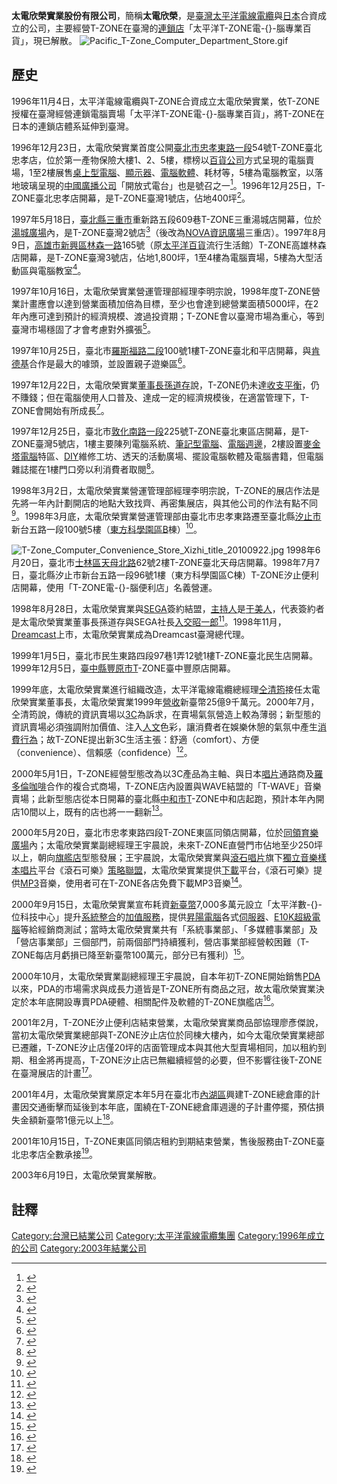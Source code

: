 '''太電欣榮實業股份有限公司'''，簡稱'''太電欣榮'''，是[[臺灣|臺灣]][[太平洋電線電纜|太平洋電線電纜]]與[[日本|日本]]{{tsl|ja|T-ZONE|T-ZONE}}合資成立的公司，主要經營T-ZONE在臺灣的[[連鎖店|連鎖店]]「太平洋T-ZONE電-{}-腦專業百貨」，現已解散。
[[File:Pacific_T-Zone_Computer_Department_Store.gif|thumb]]

==歷史==
1996年11月4日，太平洋電線電纜與T-ZONE合資成立太電欣榮實業，依T-ZONE授權在臺灣經營連鎖電腦賣場「太平洋T-ZONE電-{}-腦專業百貨」，將T-ZONE在日本的連鎖店體系延伸到臺灣。

1996年12月23日，太電欣榮實業首度公開[[臺北市|臺北市]][[忠孝東路|忠孝東路一段]]54號T-ZONE臺北忠孝店，位於第一產物保險大樓1、2、5樓，標榜以[[百貨公司|百貨公司]]方式呈現的電腦賣場，1至2樓展售[[桌上型電腦|桌上型電腦]]、[[顯示器|顯示器]]、[[電腦軟體|電腦軟體]]、耗材等，5樓為電腦教室，以落地玻璃呈現的[[中國廣播公司|中國廣播公司]]「開放式電台」也是號召之一<ref>{{Cite web|url=http://www.ithome.com.tw/node/8722|author=張煜麟|language=zh-tw|title=太平洋T-ZONE電腦百貨今日首度公開賣場|magazine=iThome電腦報|publisher=|date=1996-12-23|accessdate=2016-04-05|pages=|archive-date=2016-04-20|archive-url=https://web.archive.org/web/20160420023717/http://www.ithome.com.tw/node/8722|dead-url=no}}</ref>。1996年12月25日，T-ZONE臺北忠孝店開幕，是T-ZONE臺灣1號店，佔地400坪<ref>{{Cite web|url=http://www.ithome.com.tw/node/8758|author=張煜麟|language=zh-tw|title=T-ZONE電腦百貨開幕盛況空前|magazine=iThome電腦報|publisher=|date=1996-12-30|accessdate=2016-04-05|pages=|archive-date=2016-04-20|archive-url=https://web.archive.org/web/20160420001759/http://www.ithome.com.tw/node/8758|dead-url=no}}</ref>。

1997年5月18日，[[臺北縣|臺北縣]][[三重市|三重市]]重新路五段609巷T-ZONE三重湯城店開幕，位於[[湯城廣場|湯城廣場]]內，是T-ZONE臺灣2號店<ref>{{Cite web|url=http://www.ithome.com.tw/node/8918|author=蕭珍萍|language=zh-tw|title=湯城T-Zone 5月18日開幕，開幕期間多項優惠特價|magazine=iThome電腦報|publisher=|date=1997-05-09|accessdate=2016-04-05|pages=|archive-date=2016-04-20|archive-url=https://web.archive.org/web/20160420044240/http://www.ithome.com.tw/node/8918|dead-url=no}}</ref>（後改為[[NOVA資訊廣場|NOVA資訊廣場]]三重店）。1997年8月9日，[[高雄市|高雄市]][[新興區_(台灣)|新興區]][[林森一路|林森一路]]165號（原[[太平洋百貨|太平洋百貨]]流行生活館）T-ZONE高雄林森店開幕，是T-ZONE臺灣3號店，佔地1,800坪，1至4樓為電腦賣場，5樓為大型活動區與電腦教室<ref>{{Cite web|url=http://www.ithome.com.tw/node/9125|author=葉嘉鎮|language=zh-tw|title=太平洋T-ZONE電腦賣場，在高雄成立分店|magazine=iThome電腦報|publisher=|date=1997-07-30|accessdate=2016-04-05|pages=|archive-date=2016-04-20|archive-url=https://web.archive.org/web/20160420082613/http://www.ithome.com.tw/node/9125|dead-url=no}}</ref>。

1997年10月16日，太電欣榮實業營運管理部經理李明宗說，1998年度T-ZONE營業計畫應會以達到營業面積加倍為目標，至少也會達到總營業面積5000坪，在2年內應可達到預計的經濟規模、渡過投資期；T-ZONE會以臺灣市場為重心，等到臺灣市場穩固了才會考慮對外擴張<ref>{{Cite web|url=http://www.ithome.com.tw/node/7590|author=葉嘉鎮|language=zh-tw|title=太平洋T-ZONE將繼續擴大經營規模|magazine=iThome電腦報|publisher=|date=1997-10-16|accessdate=2016-04-05|pages=|archive-date=2016-04-20|archive-url=https://web.archive.org/web/20160420042322/http://www.ithome.com.tw/node/7590|dead-url=no}}</ref>。

1997年10月25日，臺北市[[羅斯福路_(台北市)|羅斯福路二段]]100號1樓T-ZONE臺北和平店開幕，與[[肯德基|肯德基]]合作是最大的噱頭，並設置親子遊樂區<ref>{{Cite web|url=http://www.ithome.com.tw/node/7515|author=陳曉莉|language=zh-tw|title=太平洋T-ZONE和平店10月25日開幕，明天試賣|magazine=iThome電腦報|publisher=|date=1997-10-23|accessdate=2016-04-05|pages=|archive-date=2016-04-20|archive-url=https://web.archive.org/web/20160420084734/http://www.ithome.com.tw/node/7515|dead-url=no}}</ref>。

1997年12月22日，太電欣榮實業[[董事長|董事長]][[孫道存|孫道存]]說，T-ZONE仍未達[[收支平衡|收支平衡]]，仍不賺錢；但在電腦使用人口普及、達成一定的經濟規模後，在適當管理下，T-ZONE會開始有所成長<ref>{{Cite web|url=http://www.ithome.com.tw/node/6675|author=葉嘉鎮|language=zh-tw|title=T-ZONE明年要再成立七家分店|magazine=iThome電腦報|publisher=|date=1997-12-22|accessdate=2016-04-05|pages=|archive-date=2016-04-20|archive-url=https://web.archive.org/web/20160420071241/http://www.ithome.com.tw/node/6675|dead-url=no}}</ref>。

1997年12月25日，臺北市[[敦化南路|敦化南路一段]]225號T-ZONE臺北東區店開幕，是T-ZONE臺灣5號店，1樓主要陳列電腦系統、[[筆記型電腦|筆記型電腦]]、[[電腦週邊|電腦週邊]]，2樓設置[[麥金塔電腦|麥金塔電腦]]特區、[[DIY|DIY]]維修工坊、透天的活動廣場、擺設電腦軟體及電腦書籍，但電腦雜誌擺在1樓門口旁以利消費者取閱<ref>{{Cite web|url=http://www.ithome.com.tw/node/6649|author=葉嘉鎮|language=zh-tw|title=太平洋T-ZONE東區店耶誕節開幕|magazine=iThome電腦報|publisher=|date=1997-12-24|accessdate=2016-04-05|pages=|archive-date=2016-04-20|archive-url=https://web.archive.org/web/20160420070158/http://www.ithome.com.tw/node/6649|dead-url=no}}</ref>。

1998年3月2日，太電欣榮實業營運管理部經理李明宗說，T-ZONE的展店作法是先將一年內計劃開店的地點大致找齊、再密集展店，與其他公司的作法有點不同<ref>{{Cite web|url=http://www.ithome.com.tw/node/5480|author=葉嘉鎮|language=zh-tw|title=T-ZONE、Aurora展店計劃開跑，天母及光華商圈加入戰局|magazine=iThome電腦報|publisher=|date=1998-03-02|accessdate=2016-04-05|pages=|archive-date=2016-04-20|archive-url=https://web.archive.org/web/20160420085217/http://www.ithome.com.tw/node/5480|dead-url=no}}</ref>。1998年3月底，太電欣榮實業營運管理部由臺北市忠孝東路遷至臺北縣[[汐止市|汐止市]]新台五路一段100號5樓（[[東方科學園區|東方科學園區]]B棟）<ref>{{Cite web|url=http://www.ithome.com.tw/node/5642|author=葉嘉鎮|language=zh-tw|title=太平洋T-Zone正評估在汐止設分店|magazine=iThome電腦報|publisher=|date=1998-03-20|accessdate=2016-04-05|pages=|archive-date=2016-04-20|archive-url=https://web.archive.org/web/20160420061551/http://www.ithome.com.tw/node/5642|dead-url=no}}</ref>。

[[File:T-Zone_Computer_Convenience_Store_Xizhi_title_20100922.jpg|thumb]]
1998年6月20日，臺北市[[士林區|士林區]][[天母北路|天母北路]]62號2樓T-ZONE臺北天母店開幕。1998年7月7日，臺北縣汐止市新台五路一段96號1樓（東方科學園區C棟）T-ZONE汐止便利店開幕，使用「T-ZONE電-{}-腦便利店」名義營運。

1998年8月28日，太電欣榮實業與[[SEGA|SEGA]]簽約結盟，[[主持人|主持人]]是[[于美人|于美人]]，代表簽約者是太電欣榮實業董事長孫道存與SEGA社長[[入交昭一郎|入交昭一郎]]<ref>{{Cite magazine|url=|author=|language=zh-tw|title=SEGA、T-ZONE聯手開創歷史新紀元|magazine=《[[次世代遊戲情報|次世代遊戲情報]]》第4期|publisher=[[協和國際多媒體|協和國際多媒體]]|date=1998-09-16|accessdate=2016-04-05|pages=144}}</ref>。1998年11月，[[Dreamcast|Dreamcast]]上市，太電欣榮實業成為Dreamcast臺灣總代理。

1999年1月5日，臺北市民生東路四段97巷1弄12號1樓T-ZONE臺北民生店開幕。1999年12月5日，[[臺中縣|臺中縣]][[豐原市|豐原市]]T-ZONE臺中豐原店開幕。

1999年底，太電欣榮實業進行組織改造，太平洋電線電纜總經理[[仝清筠|仝清筠]]接任太電欣榮實業董事長，太電欣榮實業1999年[[營收|營收]]新臺幣25億9千萬元。2000年7月，仝清筠說，傳統的資訊賣場以[[3C_(商品代稱)|3C]]為訴求，在賣場氣氛營造上較為薄弱；新型態的資訊賣場必須強調附加價值、注入[[人文|人文]]色彩，讓消費者在娛樂休憩的氣氛中產生[[消費行為|消費行為]]；故T-ZONE提出新3C生活主張：舒適（comfort）、方便（convenience）、信賴感（confidence）<ref>{{Cite web|url=http://tt.acesuppliers.com/meg/meg_1_0280142620051541555651538_1097.html|author=劉秀芬|language=zh-tw|title=太平洋T-ZONE 結合T-WAVE積極展店 資訊與影音娛樂一網打盡|magazine=《台灣通訊》第79期|publisher=|date=2000-07|accessdate=2016-04-05|pages=|archive-date=2016-04-16|archive-url=https://web.archive.org/web/20160416225033/http://tt.acesuppliers.com/meg/meg_1_0280142620051541555651538_1097.html|dead-url=yes}}</ref>。

2000年5月1日，T-ZONE經營型態改為以3C產品為主軸、與日本[[唱片|唱片]]通路商{{tsl|ja|WAVE (企業)|WAVE (企業)|WAVE}}及[[羅多倫咖啡|羅多倫咖啡]]合作的複合式商場，T-ZONE店內設置與WAVE結盟的「T-WAVE」音樂賣場；此新型態店從本日開幕的臺北縣[[中和市|中和市]]T-ZONE中和店起跑，預計本年內開店10間以上，既有的店也將一一翻新<ref>{{Cite web|url=http://www.ithome.com.tw/news/460|author=劉佳娜|language=zh-tw|title=T-ZONE結合T-WAVE，轉型為複合式賣場|magazine=iThome電腦報|publisher=|date=2000-05-01|accessdate=2016-04-05|pages=|archive-date=2016-04-20|archive-url=https://web.archive.org/web/20160420080031/http://www.ithome.com.tw/news/460|dead-url=no}}</ref>。

2000年5月20日，臺北市忠孝東路四段T-ZONE東區同領店開幕，位於[[同領育樂廣場|同領育樂廣場]]內；太電欣榮實業副總經理王宇晨說，未來T-ZONE直營門市佔地至少250坪以上，朝向[[旗艦店|旗艦店]]型態發展；王宇晨說，太電欣榮實業與[[滾石唱片|滾石唱片]]旗下[[獨立音樂|獨立音樂]][[樣本唱片|樣本唱片]]平台《滾石可樂》[[策略聯盟|策略聯盟]]，太電欣榮實業提供[[下載|下載]]平台，《滾石可樂》提供[[MP3|MP3]]音樂，使用者可在T-ZONE各店免費下載MP3音樂<ref>{{Cite web|url=http://www.ithome.com.tw/news/908|author=劉佳娜|language=zh-tw|title=T-ZONE積極展店，預計下半年轉虧為盈|magazine=iThome電腦報|publisher=|date=2000-05-17|accessdate=2016-04-05|pages=|archive-date=2016-04-20|archive-url=https://web.archive.org/web/20160420043756/http://www.ithome.com.tw/news/908|dead-url=no}}</ref>。

2000年9月15日，太電欣榮實業宣布耗資[[新臺幣|新臺幣]]7,000多萬元設立「太平洋數-{}-位科技中心」提升[[系統整合|系統整合]]的[[加值服務|加值服務]]，提供[[昇陽電腦|昇陽電腦]]各式[[伺服器|伺服器]]、[[Sun_Enterprise|E10K超級電腦]]等給經銷商測試；當時太電欣榮實業共有「系統事業部」、「多媒體事業部」及「營店事業部」三個部門，前兩個部門持續獲利，營店事業部經營較困難（T-ZONE每店月虧損已降至新臺幣100萬元，部分已有獲利）<ref>{{Cite web|url=http://www.0986.com.tw/news-bbs.asp?newsNo=s14962|author=|language=zh-tw|title=太電欣榮 決減資再增資|magazine=[[經濟日報_(台灣)|經濟日報]]|publisher=|date=2000-09-16|accessdate=2016-04-05|pages=22|archive-date=2016-04-16|archive-url=https://web.archive.org/web/20160416123119/http://www.0986.com.tw/news-bbs.asp?newsNo=s14962|dead-url=no}}</ref>。

2000年10月，太電欣榮實業副總經理王宇晨說，自本年初T-ZONE開始銷售[[PDA|PDA]]以來，PDA的市場需求與成長力道皆是T-ZONE所有商品之冠，故太電欣榮實業決定於本年底開設專賣PDA硬體、相關配件及軟體的T-ZONE旗艦店<ref>{{Cite web|url=http://www.ithome.com.tw/node/9996|author=黃美菁|language=zh-tw|title=T-Zone年底開PDA旗鑑店|magazine=iThome電腦報|publisher=|date=2000-10-25|accessdate=2016-04-05|pages=|archive-date=2016-04-20|archive-url=https://web.archive.org/web/20160420040242/http://www.ithome.com.tw/node/9996|dead-url=no}}</ref>。

2001年2月，T-ZONE汐止便利店結束營業，太電欣榮實業商品部協理廖彥傑說，當初太電欣榮實業總部與T-ZONE汐止店位於同棟大樓內，如今太電欣榮實業總部已遷離，T-ZONE汐止店僅20坪的店面管理成本與其他大型賣場相同，加以租約到期、租金將再提高，T-ZONE汐止店已無繼續經營的必要，但不影響往後T-ZONE在臺灣展店的計畫<ref>{{Cite web|url=http://mychannel.pchome.com.tw/channel/class/show_preview.php3/?d=2001-02-04&enname=fta&t=.htm&fn=main&view=1|author=黃琴文|language=zh-tw|title=T-ZONE汐止店結束營業 配合大陸展店計畫 可能易名T1或太電|magazine=[[電子時報|電子時報]]|publisher=|date=2001-02-04|accessdate=2016-04-05|pages=|archive-date=2017-03-05|archive-url=https://web.archive.org/web/20170305002121/http://mychannel.pchome.com.tw/channel/class/show_preview.php3/?d=2001-02-04&enname=fta&t=.htm&fn=main&view=1|dead-url=yes}}</ref>。

2001年4月，太電欣榮實業原定本年5月在臺北市[[內湖區|內湖區]]興建T-ZONE總倉庫的計畫因交通衝擊而延後到本年底，圍繞在T-ZONE總倉庫週邊的子計畫停擺，預估損失金額新臺幣1億元以上<ref>{{Cite web|url=http://www.ithome.com.tw/node/12495|author=鄭吉宏|language=zh-tw|title=T-Zone開設PDA館，預估銷量佔全台7％|magazine=iThome電腦報|publisher=|date=2001-04-18|accessdate=2016-04-05|pages=|archive-date=2016-04-20|archive-url=https://web.archive.org/web/20160420054535/http://www.ithome.com.tw/node/12495|dead-url=no}}</ref>。

2001年10月15日，T-ZONE東區同領店租約到期結束營業，售後服務由T-ZONE臺北忠孝店全數承接<ref>{{Cite web|url=http://pdt.acesuppliers.com/news/new_1.asp?newsid=4355|author=|language=zh-tw|title=太平洋T-ZONE最新營店訊息|magazine=|publisher=亞格數位|date=2001-10-17|accessdate=2016-04-05|pages=|archive-date=2016-04-16|archive-url=https://web.archive.org/web/20160416201222/http://pdt.acesuppliers.com/news/new_1.asp?newsid=4355|dead-url=yes}}</ref>。

2003年6月19日，太電欣榮實業解散。

==註釋==
{{reflist}}
[[Category:台灣已結業公司|Category:台灣已結業公司]]
[[Category:太平洋電線電纜集團|Category:太平洋電線電纜集團]]
[[Category:1996年成立的公司|Category:1996年成立的公司]]
[[Category:2003年結業公司|Category:2003年結業公司]]